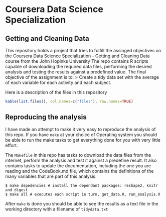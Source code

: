 # Coursera Data Science Specialization
## Getting and Cleaning Data
This repository holds a project that tries to fulfill the assinged objectives on the 
Coursera Data Science Specialization - Getting and Cleaning Data course from the John Hopinks University
The repo contains R scripts capable of downloading the required data files, performing the desired analysis
and testing the results against a predefined value.
The final objective of the assignment is to:
> Create a tidy data set with the average of each variable for each activity and each subject.

Here is a description of the files in this repository
```r
kable(list.files(), col.names=c("files"), row.names=TRUE)
```

## Reproducing the analysis
I have made an attempt to make it very easy to reproduce the analysis of this repo. If you have `make` at 
your choice of Operating system you should be able to run the make tasks to get everything done for you with
very little effort.

The `Makefile` in this repo has tasks to download the data files from the internet, perform the analysis and
test it against a predefine result. It also contains tasks to update the documentation, including the one you
are reading and the CodeBook.md file, which contains the definitions of the many variables that are part of this
analysis. 

```shell
$ make depedencies # install the dependant packages: reshape2, knitr and digest
$ make all # executes each script in turn, get_data.R, run_analysis.R
```

After `make` is done you should be able to see the results as a text file in the working directory with a filename
of `tidydata.txt`